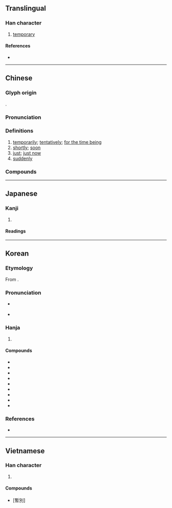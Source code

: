 {{also|暂}}
{{character info}}
==Translingual==

===Han character===
{{Han char|rn=72|rad=日|as=11|sn=15|four=52602|canj=JLA|ids=⿱斬日}}

# [[temporary]]

====References====
* {{Han ref|kx=0499.150|dkj=14120|dj=0868.200|hdz=21533.030|uh=66AB|ud=26283|bh=BCC8|bd=48328}}

----

==Chinese==
{{zh-forms|s=暂|alt=蹔}}

===Glyph origin===
{{Han etym}}
{{Han compound|斬|日|ls=psc|c1=p|c2=s}}.

===Pronunciation===
{{zh-pron
|m=暫
|ma=Zh-zàn.ogg
|m-s=
|c=zaam6
|c-t=
|g=
|h=pfs=
|j=
|md=câng
|mn=chām/ml,jj,tw:chiām
|mn_note=chām - literary, chiām - vernacular
|mn-t=ziem6
|w=
|x=
|mc=y
|oc=y
|cat=adv
}}

===Definitions===
{{zh-hanzi}}

# [[temporarily]]; [[tentatively]]; [[for the time being]]
# [[shortly]]; [[soon]]
# [[just]]; [[just now]]
# [[suddenly]]

===Compounds===
{{zh-der|時來暫去|暫且|暫且擱下|暫停|暫別|暫勞永逸|暫息|暫星|暫時|暫止|暫緩|暫音|浮來暫去|短暫|暫避}}

----

==Japanese==

===Kanji===
{{ja-kanji|grade=c|rs=日11}}

# {{rfdef|ja|sort=日11}}

====Readings====
{{ja-readings
|goon=ざん
|kanon=さん
|kun=しばら-く
}}

----

==Korean==

===Etymology===
From {{der|ko|ltc|sort=잠|-}} {{ltc-l|暫}}.
{{hanja-ety
|dk={{okm-l|짬〮|ccám|link=no}}
|m3={{okm-l|잠|cam}}
|m3h={{okm-l|잠ᄭᅡᆫ|cam-s-kan}}
}}

===Pronunciation===
* {{sense|temporary; etc.}} {{ko-hanja-pron|잠}}
* {{sense|in {{ko-l|잠시|暫時|a [[moment]]}}}} {{ko-hanja-pron|잠|l=y}}

===Hanja===
{{ko-hanja-search}}
{{ko-hanja|잠깐|잠}}

# {{hanja form of|잠|[[temporary]]}}

====Compounds====
{{der-top3|Compounds}}
* {{ko-l|잠정|暫定}}
* {{ko-l|잠시|暫時}}
* {{ko-l|잠간|暫間}}
* {{ko-l|잠류|暫留}}
* {{ko-l|잠별|暫別}}
* {{ko-l|잠차|暫借}}
* {{ko-l|잠허|暫許}}
* {{ko-l|잠혁|暫革}}
* {{ko-l|잠벌|暫罰}}
{{der-bottom}}

===References===
* {{R:hanjadoc|4694}}

----

==Vietnamese==

===Han character===
{{vi-readings|reading=tạm|rs=日11}}

# {{rfdef|vi|sort=日11}}

====Compounds====
* {{l|vi|tạm biệt}} [暫別]